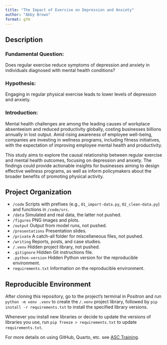 ```yaml
---
title: "The Impact of Exercise on Depression and Anxiety"
author: "Abby Brown"
format: gfm
---
```


## Description

### Fundamental Question: 
Does regular exercise reduce symptoms of depression and anxiety in individuals diagnosed with mental health conditions?

### Hypothesis: 
Engaging in regular physical exercise leads to lower levels of depression and anxiety.

### Introduction: 
Mental health challenges are among the leading causes of workplace absenteeism and reduced productivity globally, costing businesses billions annually in lost output. Amid rising awareness of employee well-being, companies are investing in wellness programs, including fitness initiatives, with the expectation of improving employee mental health and productivity.

This study aims to explore the causal relationship between regular exercise and mental health outcomes, focusing on depression and anxiety. The findings could provide actionable insights for businesses aiming to design effective wellness programs, as well as inform policymakers about the broader benefits of promoting physical activity.


## Project Organization

- `/code` Scripts with prefixes (e.g., `01_import-data.py`, `02_clean-data.py`) and functions in `/code/src`.
- `/data` Simulated and real data, the latter not pushed.
- `/figures` PNG images and plots.
- `/output` Output from model runs, not pushed.
- `/presentations` Presentation slides.
- `/private` A catch-all folder for miscellaneous files, not pushed.
- `/writing` Reports, posts, and case studies.
- `/.venv` Hidden project library, not pushed.
- `.gitignore` Hidden Git instructions file.
- `.python-version` Hidden Python version for the reproducible environment.
- `requirements.txt` Information on the reproducible environment.

## Reproducible Environment

After cloning this repository, go to the project's terminal in Positron and run `python -m venv .venv` to create the `/.venv` project library, followed by `pip install -r requirements.txt` to install the specified library versions.

Whenever you install new libraries or decide to update the versions of libraries you use, run `pip freeze > requirements.txt` to update `requirements.txt`.

For more details on using GitHub, Quarto, etc. see [ASC Training](https://github.com/marcdotson/asc-training).
